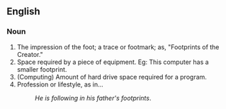 ==English==

===Noun===
#The impression of the foot; a trace or footmark; as, "Footprints of the Creator."
#Space required by a piece of equipment. Eg: This computer has a smaller footprint.
#(Computing) Amount of hard drive space required for a program.
#Profession or lifestyle, as in...
#:''He is following in his father's footprints''.